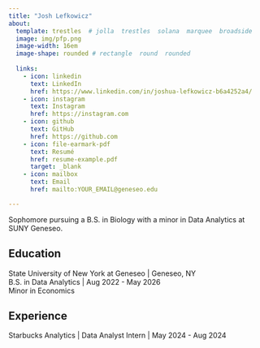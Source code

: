 ```yaml
---
title: "Josh Lefkowicz" 
about:
  template: trestles  # jolla  trestles  solana  marquee  broadside
  image: img/pfp.png
  image-width: 16em
  image-shape: rounded # rectangle  round  rounded
  
  links:
    - icon: linkedin
      text: LinkedIn
      href: https://www.linkedin.com/in/joshua-lefkowicz-b6a4252a4/ 
    - icon: instagram
      text: Instagram
      href: https://instagram.com
    - icon: github
      text: GitHub
      href: https://github.com
    - icon: file-earmark-pdf
      text: Resumé
      href: resume-example.pdf
      target: _blank
    - icon: mailbox
      text: Email
      href: mailto:YOUR_EMAIL@geneseo.edu

---
```



Sophomore pursuing a B.S. in Biology with a minor in Data Analytics at SUNY Geneseo.

## Education

State University of New York at Geneseo | Geneseo, NY <br>
B.S. in Data Analytics | Aug 2022 - May 2026 <br>
Minor in Economics

## Experience

Starbucks Analytics | Data Analyst Intern | May 2024 - Aug 2024


